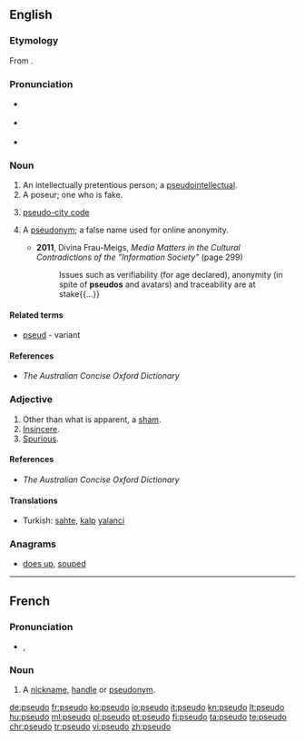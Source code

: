 {{also|pseudo-}}
==English==

===Etymology===
From {{term|pseudo-|lang=en}}.

===Pronunciation===
* {{a|RP}} {{IPA|/ˈs(j)uːdəʊ/}}
* {{a|US}} {{IPA|/ˈsuːdoʊ/}}
* {{rhymes|uːdəʊ}}

===Noun===
{{en-noun}}

# An intellectually pretentious person; a [[pseudointellectual]].
# A poseur; one who is fake.
# {{context|travel industry|informal|lang=en}} [[pseudo-city code]]
# {{context|Internet|lang=en}} A [[pseudonym]]; a false name used for online anonymity.
#* '''2011''', Divina Frau-Meigs, ''Media Matters in the Cultural Contradictions of the "Information Society"'' (page 299)
#*: Issues such as verifiability (for age declared), anonymity (in spite of '''pseudos''' and avatars) and traceability are at stake{{...}}

====Related terms====
* [[pseud]] - variant

====References====
* ''The Australian Concise Oxford Dictionary''

===Adjective===
{{en-adj|-}}

# Other than what is apparent, a [[sham]].
# [[insincere|Insincere]].
# [[spurious|Spurious]].

====References====
* ''The Australian Concise Oxford Dictionary''

====Translations====
{{trans-top|other than is apparent, a sham}}
{{trans-mid}}
{{trans-bottom}}

{{trans-see|insincere}}

{{trans-see|spurious}}

{{checktrans-top}}
* Turkish: [[sahte]], [[kalp]] [[yalanci]]
{{trans-mid}}
{{trans-bottom}}

===Anagrams===
* [[does up#English|does up]], [[souped#English|souped]]

----

==French==

===Pronunciation===
* {{IPA|/psødo/|lang=fr}}, {{X-SAMPA|/ps2do/}}

===Noun===
{{fr-noun|m}}

# {{context|chiefly|Internet slang|lang=fr}} A [[nickname]], [[handle]] or [[pseudonym]].

[[de:pseudo]]
[[fr:pseudo]]
[[ko:pseudo]]
[[io:pseudo]]
[[it:pseudo]]
[[kn:pseudo]]
[[lt:pseudo]]
[[hu:pseudo]]
[[ml:pseudo]]
[[pl:pseudo]]
[[pt:pseudo]]
[[fi:pseudo]]
[[ta:pseudo]]
[[te:pseudo]]
[[chr:pseudo]]
[[tr:pseudo]]
[[vi:pseudo]]
[[zh:pseudo]]